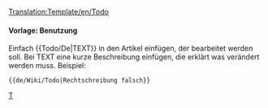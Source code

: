 <noinclude>[[Translation:Template/en/Todo]]</noinclude>{{de/Manual/Ambox| Typ   = Notiz
| Bild  = en/Manual/Base Set/Klipper.png
| Text  = <strong>Todo</strong><br />{{{1|Wer diese Vorlage hinzugefügt hat, hat nicht festgelegt, was gemacht werden muss, also muss sie entfernt oder aktualisiert werden.}}}
}}<includeonly>{{{2|[[Category:en/Manual/Base Set/Aircraft/To do]]}}}</includeonly><noinclude>

====Vorlage: Benutzung====
Einfach <nowiki>{{</nowiki>Todo/De<nowiki>|TEXT}}</nowiki> in den Artikel einfügen, der bearbeitet werden soll. Bei TEXT eine kurze Beschreibung einfügen, die erklärt was verändert werden muss.
Beispiel:
<pre>{{de/Wiki/Todo|Rechtschreibung falsch}}</pre>

[[Category:de/Manual/Base Set/Message-Boxen|T]]</noinclude>